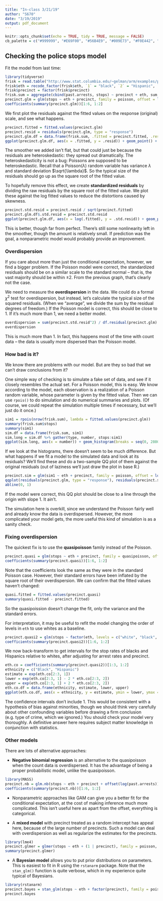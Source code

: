 ```yaml
---
title: "In-class 3/21/19"
author: "S670"
date: "3/19/2019"
output: pdf_document
---
```


```r
knitr::opts_chunk$set(echo = TRUE, tidy = TRUE, message = FALSE)
cb_palette = c("#999999", "#E69F00", "#56B4E9", "#009E73", "#F0E442", "#0072B2", "#D55E00", "#CC79A7")
```

## Checking the police stops model

Fit the model from last time:

```r
library(tidyverse)
frisk = read.table("http://www.stat.columbia.edu/~gelman/arm/examples/police/frisk_with_noise.dat", skip = 6, header = TRUE)
frisk$eth = recode_factor(frisk$eth, `1` = "black", `2` = "Hispanic", `3` = "white")
frisk$precinct = factor(frisk$precinct)
frisk.sum = aggregate(cbind(past.arrests, stops) ~ precinct + eth, sum, data = frisk)
precinct.glm = glm(stops ~ eth + precinct, family = poisson, offset = log(past.arrests), data = frisk.sum)
coefficients(summary(precinct.glm))[1:6, 1:2]
```

We first plot the residuals against the fitted values on the response (original) scale, and see what happens.

```r
precinct.fitted = fitted.values(precinct.glm)
precinct.resid = residuals(precinct.glm, type = "response")
precinct.glm.df = data.frame(frisk.sum, .fitted = precinct.fitted, .resid = precinct.resid)
ggplot(precinct.glm.df, aes(x = .fitted, y = .resid)) + geom_point() + geom_smooth(span = 1, method.args = list(degree = 1))
```

The smoother we added isn't flat, but that could just be because the residuals are heteroskedastic: they spread out dramatically. The heteroskedasticity is not a bug: Poissons are supposed to be heteroskedastic. Recall that a Poisson$(\lambda)$ random variable has variance $\lambda$ and standard deviation $\sqrt{\lambda}$. So the typical size of the residuals should go up as the square root of the fitted value.

To hopefully remove this effect, we create **standardized residuals** by dividing the raw residuals by the square root of the fitted value. We plot these against the log fitted values to reduce the distortions caused by skewness.

```r
precinct.std.resid = precinct.resid / sqrt(precinct.fitted)
precinct.glm.df$.std.resid = precinct.std.resid
ggplot(precinct.glm.df, aes(x = log(.fitted), y = .std.resid)) + geom_point() + geom_smooth(span = 1, method.args = list(degree = 1))
```

This is better, though far from perfect. There's still some nonlinearity left in the smoother, though the amount is relatively small. If prediction was the goal, a nonparametric model would probably provide an improvement.

### Overdispersion

If you care about more than just the conditional expectation, however, we find a bigger problem. If the Poisson model were correct, the standardized residuals should be on a similar scale to the standard normal -- that is, the vast majority should be within $\pm 2$. From the previous graph, that's clearly not the case.

We need to measure the **overdispersion** in the data. We could do a formal $\chi^2$ test for overdispersion, but instead, let's calculate the typical size of the squared residuals. (When we "average", we divide the sum by the residual degrees of freedom.) If the Poisson model is correct, this should be close to 1. If it's much more than 1, we need a better model.

```r
overdispersion = sum(precinct.std.resid^2) / df.residual(precinct.glm)
overdispersion
```

This is much more than 1. In fact, this happens most of the time with count data -- the data is usually more dispersed than the Poisson model.

### How bad is it?

We know there are problems with our model. But are they so bad that we can't draw conclusions from it?

One simple way of checking is to simulate a fake set of data, and see if it closely resembles the actual set. For a Poisson model, this is easy. We know according to the model, each observation is a realization of a Poisson random variable, whose parameter is given by the fitted value. Then we can use `rpois()` to do simulation and do numerical summaries and plots. (Of course, we could repeat the simulation multiple times if necessary, but we'll just do it once.)

```r
sim1 = rpois(nrow(frisk.sum), lambda = fitted.values(precinct.glm))
summary(frisk.sum$stops)
summary(sim1)
sim.df = data.frame(frisk.sum, sim1)
sim.long = sim.df %>% gather(type, number, stops:sim1)
ggplot(sim.long, aes(x = number)) + geom_histogram(breaks = seq(0, 2800, 50)) + facet_wrap(~type, ncol = 1)
```

If we look at the histograms, there doesn't seem to be much difference. But what happens if we fit a model to the simulated data and look at its residuals? We'll find these and do a two-sample QQ plot of them against the original residuals (out of laziness we'll just draw the plot in base R.)

```r
precinct.sim = glm(sim1 ~ eth + precinct, family = poisson, offset = log(past.arrests), data = sim.df)
qqplot(residuals(precinct.glm, type = "response"), residuals(precinct.sim, type = "response"))
abline(0, 1)
```

If the model were correct, this QQ plot should be close to a line through the origin with slope 1. It ain't.

The simulation here is overkill, since we understand the Poisson fairly well and already know the data is overdispersed. However, the more complicated your model gets, the more useful this kind of simulation is as a sanity check.

### Fixing overdispersion 

The quickest fix is to use the **quasipoisson** family instead of the Poisson.

```r
precinct.quasi = glm(stops ~ eth + precinct, family = quasipoisson, offset = log(past.arrests), data = frisk.sum)
coefficients(summary(precinct.quasi))[1:6, 1:2]
```

Note that the coefficients look the same as they were in the standard Poisson case. However, their standard errors have been inflated by the square root of their overdispersion. We can confirm that the fitted values haven't changed:

```r
quasi.fitted = fitted.values(precinct.quasi)
summary(quasi.fitted - precinct.fitted)
```

So the quasipoission doesn't change the fit, only the variance and the standard errors.

For interpretation, it may be useful to refit the model changing the order of levels in `eth` to use whites as a baseline.

```r
precinct.quasi2 = glm(stops ~ factor(eth, levels = c("white", "black", "Hispanic")) + precinct, family = quasipoisson, offset = log(past.arrests), data = frisk.sum)
coefficients(summary(precinct.quasi2))[1:6, 1:2]
```

We now back-transform to get intervals for the stop rates of blacks and Hispanics relative to whites, after adjusting for arrest rates and precinct.

```r
eth.co = coefficients(summary(precinct.quasi2))[1:3, 1:2]
ethnicity = c("Black", "Hispanic")
estimate = exp(eth.co[2:3, 1])
lower = exp(eth.co[2:3, 1] - 2 * eth.co[2:3, 2])
upper = exp(eth.co[2:3, 1] + 2 * eth.co[2:3, 2])
eth.co.df = data.frame(ethnicity, estimate, lower, upper)
ggplot(eth.co.df, aes(x = ethnicity, y = estimate, ymin = lower, ymax = upper)) + geom_pointrange() + ylim(1, 2) + geom_abline(intercept = 1, slope = 0, color = "red") + ylab("Ratio of stop rate to that of whites, adjusted for past arrests and precinct") + ggtitle("Approximate 95% confidence intervals for NYPD stop rates of minorities") + coord_flip()
```

The confidence intervals don't include 1. This would be consistent with a hypothesis of bias against minorities, though we should think very carefully about other confounding variables before drawing a firm conclusion (e.g. type of crime, which we ignored.) You should check your model very thoroughly. A definitive answer here requires subject matter knowledge in conjunction with statistics.

### Other models

There are lots of alternative approaches:

- **Negative binomial regression** is an alternative to the quasipoisson when the count data is overdispersed. It has the advantage of being a proper probabilistic model, unlike the quasipoisson.

```r
library(MASS)
precinct.nb = glm.nb(stops ~ eth + precinct + offset(log(past.arrests)), data = frisk.sum)
coefficients(summary(precinct.nb))[1:6, 1:2]
```

- Nonparametric approaches like GAM can give you a better fit for the conditional expectation, at the cost of making inference much more complicated. This isn't useful here as apart from the offset, everything is categorical.

- A **mixed model** with precinct treated as a random intercept has appeal here, because of the large number of precincts. Such a model can deal with overdispersion as well as regularize the estimates for the precincts.

```r
library(lme4)
precinct.glmer = glmer(stops ~ eth + (1 | precinct), family = poisson, offset = log(past.arrests), data = frisk.sum)
summary(precinct.glmer)
```

- A **Bayesian model** allows you to put prior distributions on parameters. This is easiest to fit in R using the `rstanarm` package. Note that the `stan_glm()` function is quite verbose, which in my experience quite typical of Bayesians.

```r
library(rstanarm)
precinct.bayes = stan_glm(stops ~ eth + factor(precinct), family = poisson, offset = log(past.arrests), data = frisk.sum, prior = normal(0, 1), prior_intercept = normal(0, 1))
precinct.bayes
```
